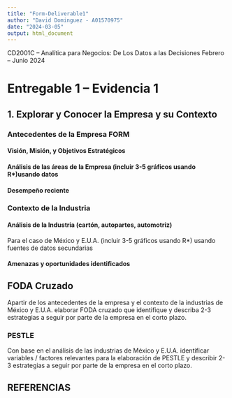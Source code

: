```yaml
---
title: "Form-Deliverable1"
author: "David Dominguez - A01570975"
date: "2024-03-05"
output: html_document
---
```


CD2001C – Analítica para Negocios: De Los Datos a las Decisiones
Febrero – Junio 2024

# Entregable 1 – Evidencia 1

## 1. Explorar y Conocer la Empresa y su Contexto
### Antecedentes de la Empresa FORM
#### Visión, Misión, y Objetivos Estratégicos

#### Análisis de las áreas de la Empresa (incluir 3-5 gráficos usando R*)usando datos

#### Desempeño reciente

### Contexto de la Industria

#### Análisis de la Industria (cartón, autopartes, automotriz) 
Para el caso de México y E.U.A. (incluir 3-5 gráficos usando R*) usando fuentes de
datos secundarias

#### Amenazas y oportunidades identificados

## FODA Cruzado
Apartir de los antecedentes de la empresa y el contexto de la
industrias de México y E.U.A. elaborar FODA cruzado que identifique
y describa 2-3 estrategias a seguir por parte de la empresa en el
corto plazo.

### PESTLE
Con base en el análisis de las industrias de México y E.U.A. identificar
variables / factores relevantes para la elaboración de PESTLE y
describir 2-3 estrategias a seguir por parte de la empresa en el corto
plazo.

## REFERENCIAS
